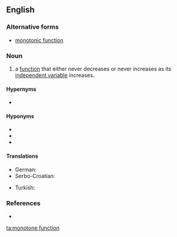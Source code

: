 ==English==

===Alternative forms===
* [[monotonic function]]

===Noun===
{{en-noun}}

# {{label|en|mathematics}}a [[function]] that either never decreases or never increases as its [[independent variable]] increases.

====Hypernyms====
* {{l|en|function}}

====Hyponyms====
* {{l|en|monotone nondecreasing function}}
* {{l|en|monotone nonincreasing function}}
* {{l|en|monotonic increasing function}}

====Translations====
{{trans-top|function that never decreases}}
* German: {{t|de|monoton fallende Funktion|f}}
* Serbo-Croatian: {{t|sh|monotona funkcija|f}}
{{trans-mid}}
* Turkish: {{t|tr|monoton azalan fonksiyon}}
{{trans-bottom}}

===References===
* {{pedia}}

[[ta:monotone function]]